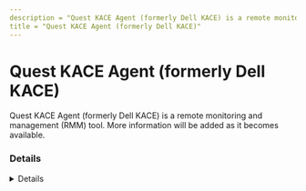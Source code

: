 ```yaml
---
description = "Quest KACE Agent (formerly Dell KACE) is a remote monitoring and management (RMM) tool. More information will be added as it becomes available."
title = "Quest KACE Agent (formerly Dell KACE)"
---
```




# Quest KACE Agent (formerly Dell KACE)

Quest KACE Agent (formerly Dell KACE) is a remote monitoring and management (RMM) tool. More information will be added as it becomes available.

### Details
<Details author={""}
         category={""}
         created={""}
         website={""}
         lastModified={"2-9-2024"}
         privileges={""}
         free={ false }
         verification={ false }
/>

#### Installation Paths
<Card code={ ["konea.exe"] }/>





### Forensic Artifacts




#### Network Artifacts
<EuiSpacer size="xl"/>
<NetworkArtifactsTable data={ [{"Description": "Known remote domains", "Domains": ["*.kace.com", "www.quest.com/kace/"], "Ports": []}] }/>




### Detections
- Detects potential network activity of Quest KACE Agent (formerly Dell KACE) RMM tool
  - [Sigma Rule](https://github.com/magicsword-io/LOLRMM/blob/main/detections/sigma/quest_kace_agent__formerly_dell_kace__network_sigma.yml)
- Detects potential processes activity of Quest KACE Agent (formerly Dell KACE) RMM tool
  - [Sigma Rule](https://github.com/magicsword-io/LOLRMM/blob/main/detections/sigma/quest_kace_agent__formerly_dell_kace__processes_sigma.yml)

### References
- [https://support.quest.com/kb/4211365/which-network-ports-and-urls-are-required-for-the-kace-sma-appliance-to-function](https://support.quest.com/kb/4211365/which-network-ports-and-urls-are-required-for-the-kace-sma-appliance-to-function)

